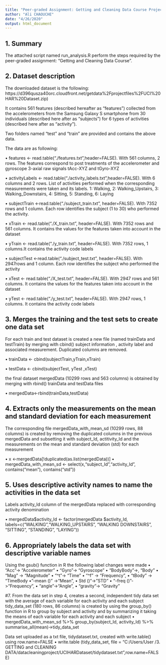 ```yaml
---
title: "Peer-graded Assignment: Getting and Cleaning Data Course Project Code Book"
author: "Ali CHAOUCHE"
date: "4/26/2020"
output: html_document
---
```


## 1.	Summary
The attached script named run_analysis.R perform the steps required by the peer-graded assignment: "Getting and Cleaning Data Course".

## 2.	Dataset description 
The downloaded dataset is the following: 
https://d396qusza40orc.cloudfront.net/getdata%2Fprojectfiles%2FUCI%20HAR%20Dataset.zip)

It contains 561 features (described hereafter as “features”) collected from the accelerometers from the Samsung Galaxy S smartphone from 30 individuals (described here after as “subjects”) for 6 types of activities (described here after as “activity”).

Two folders named “test” and “train” are provided and contains the above data.

The data are as following: 

•	features        <- read.table("./features.txt",header=FALSE). With 561 columns, 2 rows. The features correspond to post treatments of the accelerometer and gyroscope 3-axial raw signals tAcc-XYZ and tGyro-XYZ

•	 activityLabels   <- read.table("./activity_labels.txt",header=FALSE). With 6 columns and 2 rows. List of activities performed when the corresponding measurements were taken and its labels. 1: Walking, 2: Walking_Upstairs, 3: Walking_Downstairs, 4: Sitting, 5: Standing, 6: Laying

•	subjectTrain    <-read.table(“./subject_train.txt”, header=FALSE). With 7352 rows and 1 column. Each row identifies the subject (1 to 30) who performed the activity. 

•	xTrain          <- read.table("./X_train.txt", header=FALSE). With 7352 rows and 561 columns. It contains the values  for the features taken into account in the dataset
 
•	yTrain          <- read.table("./y_train.txt", header=FALSE). With 7352 rows, 1 columns.It contains the activity code labels

•	subjectTest   <-read.table("./subject_test.txt", header=FALSE). With 2947rows and 1 column. Each row identifies the subject who performed the activity 

•	xTest          <- read.table("./X_test.txt", header=FALSE). With 2947 rows and 561 columns. It contains the values for the features taken into account in the dataset
 
•	yTest          <- read.table("./y_test.txt", header=FALSE). With 2947 rows, 1 columns. It contains the activity code labels


## 3.	Merges the training and the test sets to create one data set

For each train and test dataset is created a new file (named trainData and testTrain) by merging  with cbind() subject information , activity label and associated measurement. Duplicated columns are removed.

• trainData <- cbind(subjectTrain,yTrain,xTrain)


• testData <- cbind(subjectTest, yTest ,xTest)


the final dataset mergedData (10299 rows and 563 columns) is obtained by merging with rbind() trainData and testData files
 
•	mergedData<-rbind(trainData,testData)

## 4.	Extracts only the measurements on the mean and standard deviation for each measurement 

The corresponding file mergedData_with_mean_sd (10299 rows, 88 columns) is created by removing the duplicated columns in the previous mergedData and subsetting it with subject_Id, actitivity_Id and the measurements on the mean and standard deviation (std) for each measurement

•	x <-mergedData[!duplicated(as.list(mergedData))]
•	mergedData_with_mean_sd <- select(x,"subject_Id","activity_Id", contains("mean"), contains("std"))

## 5.	Uses descriptive activity names to name the activities in the data set 
Labels activity_Id column of the mergedData replaced with corresponding activity denomination

•	mergedData$activity_Id  <-  factor(mergedData $activity_Id, labels=c("WALKING","WALKING_UPSTAIRS", "WALKING DOWNSTAIRS", "SITTING", "STANDING", "LAYING"))

## 6.	Appropriately labels the data set with descriptive variable names 

Using the gsub() function in R the following label changes were made
•	 "Acc"-> "Accelerometer"
•	"Gyro"-> "Gyroscope"
•	"BodyBody"->, "Body"
•	"Mag" -> "Magnitude"
•	"^t"-> "Time"
•	"^f" -> "Frequency",
•	"tBody" -> "TimeBody
•	"-mean ()" ->"Mean",
•	Std ()"-> "STD"
•	"-freq ()"->"Frequency",
•	"angle"->"Angle",
•	"gravity"-> "Gravity"


#7.	From the data set in step 4, creates a second, independent tidy data set with the average of each variable for each activity and each subject 
tidy_data_set (180 rows, 86 columns) is created by using the group_by() function in R to group by subject and activity and by summarizing it taking the means of each variable for each activity and each subject
•	mergedData_with_mean_sd %>% group_by(subject_Id, activity_Id) %>% summarise_all(mean)->tidy_data_set

Data set uploaded as a txt file, tidydataset.txt, created with write.table() using row.name=FALSE
•	write.table (tidy_data_set, file = "C:/Users/User /3. GETTING and CLEANING DATA/datacleaningproject/UCIHARDataset/tidydataset.txt",row.name=FALSE)

